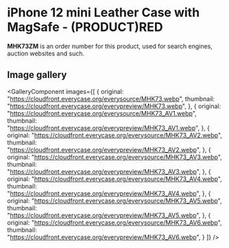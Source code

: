 
# iPhone 12 mini Leather Case with MagSafe - (PRODUCT)RED

<Callout type='info' emoji='👉🏻'>**MHK73ZM** is an order number for this product, used for search engines, auction websites and such.</Callout>

## Image gallery

<GalleryComponent
    images={[
      {
        original: "https://cloudfront.everycase.org/everysource/MHK73.webp",
        thumbnail: "https://cloudfront.everycase.org/everypreview/MHK73.webp",
      },
      {
        original: "https://cloudfront.everycase.org/everysource/MHK73_AV1.webp",
        thumbnail: "https://cloudfront.everycase.org/everypreview/MHK73_AV1.webp",
      },
      {
        original: "https://cloudfront.everycase.org/everysource/MHK73_AV2.webp",
        thumbnail: "https://cloudfront.everycase.org/everypreview/MHK73_AV2.webp",
      },
      {
        original: "https://cloudfront.everycase.org/everysource/MHK73_AV3.webp",
        thumbnail: "https://cloudfront.everycase.org/everypreview/MHK73_AV3.webp",
      },
      {
        original: "https://cloudfront.everycase.org/everysource/MHK73_AV4.webp",
        thumbnail: "https://cloudfront.everycase.org/everypreview/MHK73_AV4.webp",
      },
      {
        original: "https://cloudfront.everycase.org/everysource/MHK73_AV5.webp",
        thumbnail: "https://cloudfront.everycase.org/everypreview/MHK73_AV5.webp",
      },
      {
        original: "https://cloudfront.everycase.org/everysource/MHK73_AV6.webp",
        thumbnail: "https://cloudfront.everycase.org/everypreview/MHK73_AV6.webp",
      }
    ]}
  />
